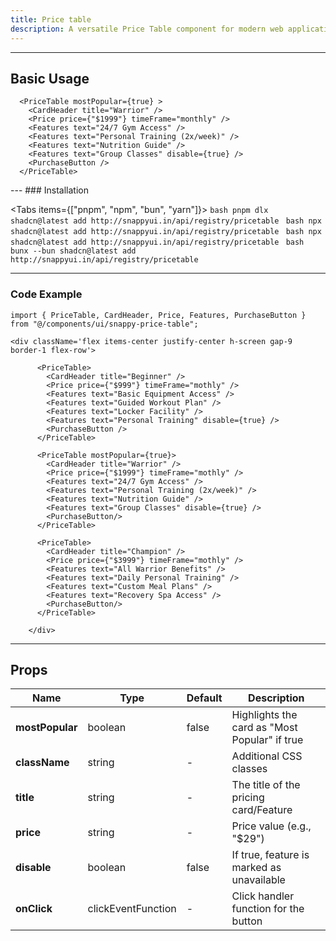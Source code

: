 ```yaml
---
title: Price table
description: A versatile Price Table component for modern web applications
---
```



---

## Basic Usage

<div className="flex flex-col items-center justify-center mb-6 border-1 gap-1 border-zinc-800 rounded-lg overflow-y-auto py-15">

      <PriceTable mostPopular={true} >
        <CardHeader title="Warrior" />
        <Price price={"$1999"} timeFrame="monthly" />
        <Features text="24/7 Gym Access" />
        <Features text="Personal Training (2x/week)" />
        <Features text="Nutrition Guide" />
        <Features text="Group Classes" disable={true} />
        <PurchaseButton />
      </PriceTable>

</div>
---
### Installation

<Tabs items={["pnpm", "npm", "bun", "yarn"]}>
  <Tab value="pnpm">
    ```bash
    pnpm dlx shadcn@latest add http://snappyui.in/api/registry/pricetable
    ```
  </Tab>
  <Tab value="npm">
    ```bash
    npx shadcn@latest add http://snappyui.in/api/registry/pricetable
    ```
  </Tab>
  <Tab value="yarn">
    ```bash
    npx shadcn@latest add http://snappyui.in/api/registry/pricetable
    ```
  </Tab>
  <Tab value="bun">
    ```bash
    bunx --bun shadcn@latest add http://snappyui.in/api/registry/pricetable
    ```
  </Tab>
</Tabs>

---

### Code Example

```tsx
import { PriceTable, CardHeader, Price, Features, PurchaseButton } from "@/components/ui/snappy-price-table";

<div className='flex items-center justify-center h-screen gap-9 border-1 flex-row'>

      <PriceTable>
        <CardHeader title="Beginner" />
        <Price price={"$999"} timeFrame="mothly" />
        <Features text="Basic Equipment Access" />
        <Features text="Guided Workout Plan" />
        <Features text="Locker Facility" />
        <Features text="Personal Training" disable={true} />
        <PurchaseButton />
      </PriceTable>

      <PriceTable mostPopular={true}>
        <CardHeader title="Warrior" />
        <Price price={"$1999"} timeFrame="mothly" />
        <Features text="24/7 Gym Access" />
        <Features text="Personal Training (2x/week)" />
        <Features text="Nutrition Guide" />
        <Features text="Group Classes" disable={true} />
        <PurchaseButton/>
      </PriceTable>

      <PriceTable>
        <CardHeader title="Champion" />
        <Price price={"$3999"} timeFrame="mothly" />
        <Features text="All Warrior Benefits" />
        <Features text="Daily Personal Training" />
        <Features text="Custom Meal Plans" />
        <Features text="Recovery Spa Access" />
        <PurchaseButton/>
      </PriceTable>

    </div>
```

---

## Props

| <b>Name</b>        | <b>Type</b>         | <b>Default</b>   | <b>Description</b>                              |
|------------|-------------|-----------|------------------------------------------|
| **mostPopular**  | boolean      | false         | Highlights the card as "Most Popular" if true                   |
| **className** | string    | -         | Additional CSS classes                  |
| **title** | string     | -        | The  title of the pricing card/Feature            |
| **price**  | string      | -        | Price value (e.g., "$29")                |
| **disable** | boolean     | false | If true, feature is marked as unavailable       |
| **onClick** | clickEventFunction     | - | Click handler function for the button       |


